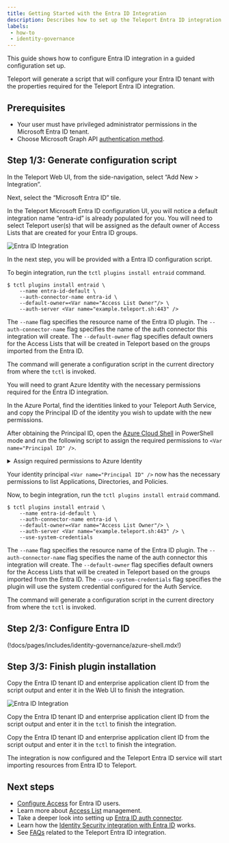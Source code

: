 ```yaml
---
title: Getting Started with the Entra ID Integration
description: Describes how to set up the Teleport Entra ID integration in Teleport.
labels:
 - how-to
 - identity-governance
---
```



This guide shows how to configure Entra ID integration in a guided configuration set up. 

Teleport will generate a script that will configure your Entra ID tenant with the 
properties required for the Teleport Entra ID integration.

## Prerequisites

- Your user must have privileged administrator permissions in the Microsoft Entra ID tenant.
- Choose Microsoft Graph API [authentication method](entra-id.mdx#choosing-the-microsoft-graph-api-authentication-method). 

## Step 1/3: Generate configuration script
<Tabs groupId="entra-guided">
<TabItem default label="Teleport as OIDC provider (Web UI)" name="entra-oidc-ui">

In the Teleport Web UI, from the side-navigation, select “Add New > Integration”.

Next, select the “Microsoft Entra ID” tile. 

In the Teleport Microsoft Entra ID configuration UI, you will notice a default
integration name “entra-id” is already populated for you. You will need to select 
Teleport user(s) that will be assigned as the default owner of Access Lists that 
are created for your Entra ID groups. 

![Entra ID Integration](../../../img/igs/entraid/entra-default-owners.png)

In the next step, you will be provided with a Entra ID configuration script.

</TabItem>

<TabItem label="Teleport as OIDC provider (tctl)" name="entra-oidc-tctl">

To begin integration, run the `tctl plugins install entraid` command.

```code
$ tctl plugins install entraid \
    --name entra-id-default \
    --auth-connector-name entra-id \
    --default-owner=<Var name="Access List Owner"/> \
    --auth-server <Var name="example.teleport.sh:443" /> 
```

The `--name` flag specifies the resource name of the Entra ID plugin. 
The `--auth-connector-name` flag specifies the name of the auth connector this integration will create.
The `--default-owner` flag specifies default owners for the Access Lists that will be created
in Teleport based on the groups imported from the Entra ID.

The command will generate a configuration script in the current directory 
from where the `tctl` is invoked. 

</TabItem>

<TabItem label="System credential (tctl)" name="entra-system-cred-tctl">

You will need to grant Azure Identity with the necessary permissions required for the Entra ID
integration.

In the Azure Portal, find the identities linked to your Teleport Auth Service,
and copy the Principal ID of the identity you wish to update with the new permissions.

After obtaining the Principal ID, open the [Azure Cloud Shell](https://portal.azure.com/#cloudshell/)
in PowerShell mode and run the following script to assign the required permissions to `<Var name="Principal ID" />`.

<details>
<summary>Assign required permissions to Azure Identity</summary>

```powershell
# Connect to Microsoft Graph with the required scopes for directory and app role assignment permissions.
Connect-MgGraph -Scopes 'Directory.ReadWrite.All', 'AppRoleAssignment.ReadWrite.All'

# Retrieve the managed identity's service principal object using its unique principal ID (UUID).
$managedIdentity = Get-MgServicePrincipal -ServicePrincipalId '<Var name="Principal ID" />'

# Set the Microsoft Graph enterprise application object.
# This is a service principal object representing Microsoft Graph in Azure AD with a specific app ID.
$graphSPN = Get-MgServicePrincipal -Filter "AppId eq '00000003-0000-0000-c000-000000000000'"

# Define the permission scopes that we want to assign to the managed identity.
# These are Microsoft Graph API permissions required by the managed identity.
$permissions = @(
  "Application.ReadWrite.OwnedBy"   # Permission to read application
  "Group.Read.All"     # Permission to read groups
  "User.Read.All"        # Permission to read users
)

# Filter and find the app roles in the Microsoft Graph service principal that match the defined permissions.
# Only include roles where "AllowedMemberTypes" includes "Application" (suitable for managed identities).
$appRoles = $graphSPN.AppRoles |
    Where-Object Value -in $permissions |
    Where-Object AllowedMemberTypes -contains "Application"

# Iterate over each app role to assign it to the managed identity.
foreach ($appRole in $appRoles) {
    # Define the parameters for the role assignment, including the managed identity's principal ID,
    # the Microsoft Graph service principal's resource ID, and the specific app role ID.
    $bodyParam = @{
        PrincipalId = $managedIdentity.Id  # The ID of the managed identity (service principal)
        ResourceId  = $graphSPN.Id         # The ID of the Microsoft Graph service principal
        AppRoleId   = $appRole.Id          # The ID of the app role being assigned
    }

    # Create a new app role assignment for the managed identity, granting it the specified permissions.
    New-MgServicePrincipalAppRoleAssignment -ServicePrincipalId $managedIdentity.Id -BodyParameter $bodyParam
}

```

</details>

Your identity principal `<Var name="Principal ID" />` now has the necessary permissions to list Applications,
Directories, and Policies.

Now, to begin integration, run the `tctl plugins install entraid` command.

```code
$ tctl plugins install entraid \
    --name entra-id-default \
    --auth-connector-name entra-id \
    --default-owner=<Var name="Access List Owner"/> \
    --auth-server <Var name="example.teleport.sh:443" /> \
    --use-system-credentials 
```

The `--name` flag specifies the resource name of the Entra ID plugin. 
The `--auth-connector-name` flag specifies the name of the auth connector this integration will create.
The `--default-owner` flag specifies default owners for the Access Lists that will be created
in Teleport based on the groups imported from the Entra ID.
The `--use-system-credentials` flag specifies the plugin will use the system credential configured
for the Auth Service.

The command will generate a configuration script in the current directory 
from where the `tctl` is invoked. 

</TabItem>
</Tabs>

## Step 2/3: Configure Entra ID

(!docs/pages/includes/identity-governance/azure-shell.mdx!)

## Step 3/3: Finish plugin installation

<Tabs groupId="entra-guided">
<TabItem default label="Teleport as OIDC provider (Web UI)" name="entra-oidc-ui">

Copy the Entra ID tenant ID and enterprise application client ID from the script output
and enter it in the Web UI to finish the integration.

![Entra ID Integration](../../../img/igs/entraid/entra-finish.png)

</TabItem>

<TabItem label="Teleport as OIDC provider (tctl)" name="entra-oidc-tctl">

Copy the Entra ID tenant ID and enterprise application client ID from the script output
and enter it in the `tctl` to finish the integration.

</TabItem>

<TabItem label="System credential (tctl)" name="entra-system-cred-tctl">

Copy the Entra ID tenant ID and enterprise application client ID from the script output
and enter it in the `tctl` to finish the integration.

</TabItem>
</Tabs>

The integration is now configured and the Teleport Entra ID service will start 
importing resources from Entra ID to Teleport.

## Next steps

- [Configure Access](configure-access.mdx) for Entra ID users.
- Learn more about [Access List](../access-lists/access-lists.mdx) management.
- Take a deeper look into setting up [Entra ID auth connector](../../zero-trust-access/sso/azuread.mdx). 
- Learn how the [Identity Security integration with Entra ID](../../identity-security/integrations/entra-id.mdx) works. 
- See [FAQs](faq.mdx) related to the Teleport Entra ID integration. 
